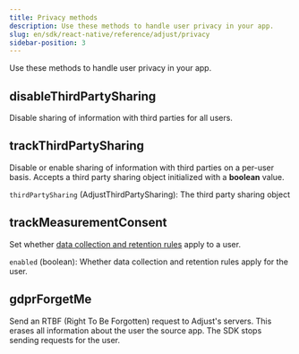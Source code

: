 ```yaml
---
title: Privacy methods
description: Use these methods to handle user privacy in your app.
slug: en/sdk/react-native/reference/adjust/privacy
sidebar-position: 3
---
```


Use these methods to handle user privacy in your app.

<Function>

## disableThirdPartySharing

Disable sharing of information with third parties for all users.

<slot slot="signature">


<DisableThirdPartySharingSig />

</slot>

<slot slot="snippet">


<DisableThirdPartySharing />

</slot>

</Function>

<Function>

## trackThirdPartySharing

Disable or enable sharing of information with third parties on a per-user basis. Accepts a third party sharing object initialized with a **boolean** value.

<slot slot="signature">


<TrackThirdPartySharingSig />

</slot>

<slot slot="snippet">


<TrackThirdPartySharing />

</slot>

<slot slot="parameters">

`thirdPartySharing` (AdjustThirdPartySharing): The third party sharing object

</slot>

</Function>

<Function>

## trackMeasurementConsent

Set whether [data collection and retention rules](https://help.adjust.com/en/article/manage-data-collection-and-retention) apply to a user.

<slot slot="signature">


<TrackMeasurementConsentSig />

</slot>

<slot slot="snippet">


<TrackMeasurementConsent />

</slot>

<slot slot="parameters">

`enabled` (boolean): Whether data collection and retention rules apply for the user.

</slot>

</Function>

<Function>

## gdprForgetMe

Send an <Abbr>RTBF (Right To Be Forgotten)</Abbr> request to Adjust's servers. This erases all information about the user the source app. The SDK stops sending requests for the user.

<slot slot="signature">


<GdprForgetMeSig />

</slot>

<slot slot="snippet">


<GdprForgetMe />

</slot>

</Function>
